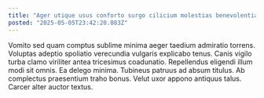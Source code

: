 ```yaml
---
title: "Ager utique usus conforto surgo cilicium molestias benevolentia."
posted: "2025-05-05T23:42:20.083Z"
---
```


Vomito sed quam comptus sublime minima aeger taedium admiratio torrens. Voluptas adeptio spoliatio verecundia vulgaris explicabo tenus. Canis vigilo turba clamo viriliter antea tricesimus coadunatio.
Repellendus eligendi illum modi sit omnis. Ea delego minima. Tubineus patruus ad absum titulus.
Ab complectus praesentium traho bonus. Velut uxor appono antiquus talus. Carcer alter auctor textus.
